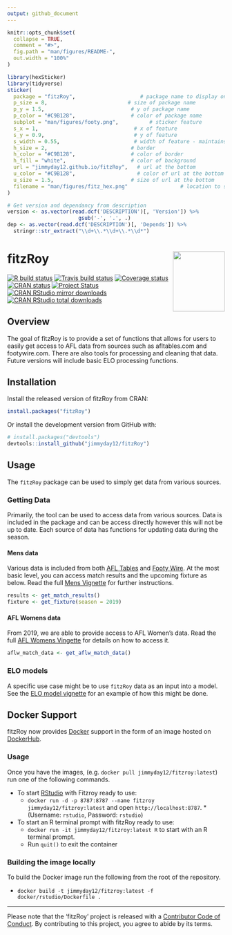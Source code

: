 ```yaml
---
output: github_document
---
```


<!-- README.md is generated from README.Rmd. Please edit that file -->

```r
knitr::opts_chunk$set(
  collapse = TRUE,
  comment = "#>",
  fig.path = "man/figures/README-",
  out.width = "100%"
)
```


```r
library(hexSticker)
library(tidyverse)
sticker(
  package = "fitzRoy",                     # package name to display on sticker             
  p_size = 8,                          # size of package name
  p_y = 1.5,                            # y of package name
  p_color = "#C9B128",                  # color of package name
  subplot = "man/figures/footy.png",          # sticker feature
  s_x = 1,                               # x of feature
  s_y = 0.9,                             # y of feature
  s_width = 0.55,                        # width of feature - maintains aspect ratio
  h_size = 2,                           # border
  h_color = "#C9B128",                  # color of border
  h_fill = "white",                     # color of background
  url = "jimmyday12.github.io/fitzRoy",   # url at the bottom
  u_color = "#C9B128",                    # color of url at the bottom
  u_size = 1.5,                         # size of url at the bottom
  filename = "man/figures/fitz_hex.png"                 # location to save the image
)

# Get version and dependancy from description
version <- as.vector(read.dcf('DESCRIPTION')[, 'Version']) %>%
                       gsub('-', '.', .)
dep <- as.vector(read.dcf('DESCRIPTION')[, 'Depends']) %>%
  stringr::str_extract("\\d+\\.*\\d+\\.*\\d*")
```


# fitzRoy <img src="man/figures/fitz_hex.png" align="right" width="120" height="139"/>
<!-- badges: start -->
[![R build status](https://github.com/jimmyday12/fitzRoy/workflows/R-CMD-check/badge.svg)](https://github.com/jimmyday12/fitzRoy)
[![Travis build status](https://travis-ci.org/jimmyday12/fitzRoy.svg?branch=master)](https://travis-ci.org/jimmyday12/fitzRoy)
[![Coverage status](https://codecov.io/gh/jimmyday12/FitzRoy/branch/master/graph/badge.svg)](https://codecov.io/github/jimmyday12/FitzRoy?branch=master)
[![CRAN status](https://www.r-pkg.org/badges/version/fitzRoy)](https://CRAN.R-project.org/package=fitzRoy)
[![Project Status](http://www.repostatus.org/badges/latest/active.svg)](http://www.repostatus.org/#active)
[![CRAN RStudio mirror downloads](https://cranlogs.r-pkg.org/badges/fitzRoy)](https://www.r-pkg.org/pkg/fitzRoy)
[![CRAN RStudio total downloads](https://cranlogs.r-pkg.org/badges/grand-total/fitzRoy)](https://www.r-pkg.org/pkg/fitzRoy)
<!-- badges: end -->

## Overview

The goal of fitzRoy is to provide a set of functions that allows for users to easily get access to AFL data from sources such as afltables.com and footywire.com. There are also tools for processing and cleaning that data. Future versions will include basic ELO processing functions. 

## Installation
Install the released version of fitzRoy from CRAN:

```r
install.packages("fitzRoy")
```

Or install the development version from GitHub with:

```r
# install.packages("devtools")
devtools::install_github("jimmyday12/fitzRoy")
```

## Usage

The `fitzRoy` package can be used to simply get data from various sources. 

### Getting Data

Primarily, the tool can be used to access data from various sources. Data is included in the package and can be access directly however this will not be up to date. Each source of data has functions for updating data during the season. 

#### Mens data
Various data is included from both [AFL Tables](https://afltables.com) and [Footy Wire](https://www.footywire.com). At the most basic level, you can access match results and the upcoming fixture as below. Read the full [Mens Vignette](https://jimmyday12.github.io/fitzRoy/articles/mens-stats.html) for further instructions. 

```r
results <- get_match_results()
fixture <- get_fixture(season = 2019)
```

#### AFL Womens data 
From 2019, we are able to provide access to AFL Women's data. Read the full [AFL Womens Vingette](https://jimmyday12.github.io/fitzRoy/articles/womens-stats.html) for details on how to access it. 

```r
aflw_match_data <- get_aflw_match_data()

```

### ELO models
A specific use case might be to use `fitzRoy` data as an input into a model. See the [ELO model vignette](https://jimmyday12.github.io/fitzRoy/articles/elo-ratings-example.html) for an example of how this might be done. 



## Docker Support

fitzRoy now provides [Docker](https://www.docker.com/get-started) support in the form of an image hosted on [DockerHub](https://hub.docker.com/r/jimmyday12/fitzroy/).

### Usage
 
Once you have the images, (e.g. `docker pull jimmyday12/fitzroy:latest`) run one of the following commands.

* To start [RStudio](https://www.rstudio.com/) with Fitzroy ready to use:
  * `docker run -d -p 8787:8787 --name fitzroy jimmyday12/fitzroy:latest` and open `http://localhost:8787`.  *(Username: `rstudio`, Password: `rstudio`)
* To start an R terminal prompt with fitzRoy ready to use:
  * `docker run -it jimmyday12/fitzroy:latest R` to start with an R terminal prompt.
  * Run `quit()` to exit the container

### Building the image locally

To build the Docker image run the following from the root of the repository.

* `docker build -t jimmyday12/fitzroy:latest -f docker/rstudio/Dockerfile .`


---

Please note that the 'fitzRoy' project is released with a [Contributor Code of Conduct](https://jimmyday12.github.io/fitzRoy/CODE_OF_CONDUCT.html). By contributing to this project, you agree to abide by its terms.
